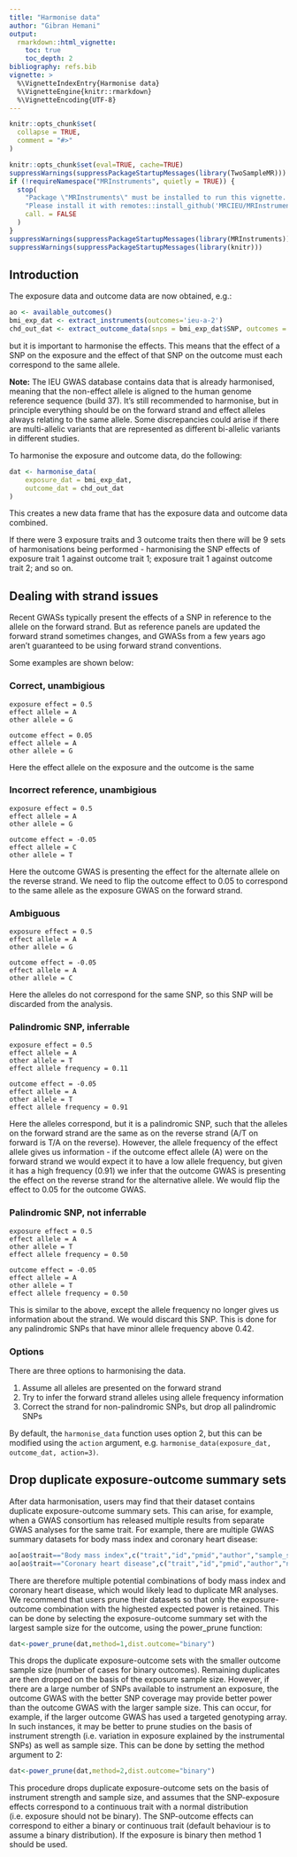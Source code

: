 ```yaml
---
title: "Harmonise data"
author: "Gibran Hemani"
output:
  rmarkdown::html_vignette:
    toc: true
    toc_depth: 2
bibliography: refs.bib
vignette: >
  %\VignetteIndexEntry{Harmonise data}
  %\VignetteEngine{knitr::rmarkdown}
  %\VignetteEncoding{UTF-8}
---
```


```r
knitr::opts_chunk$set(
  collapse = TRUE,
  comment = "#>"
)
```

```r
knitr::opts_chunk$set(eval=TRUE, cache=TRUE)
suppressWarnings(suppressPackageStartupMessages(library(TwoSampleMR)))
if (!requireNamespace("MRInstruments", quietly = TRUE)) {
  stop(
    "Package \"MRInstruments\" must be installed to run this vignette. ",
    "Please install it with remotes::install_github('MRCIEU/MRInstruments')",
    call. = FALSE
  )
}
suppressWarnings(suppressPackageStartupMessages(library(MRInstruments)))
suppressWarnings(suppressPackageStartupMessages(library(knitr)))
```

## Introduction

The exposure data and outcome data are now obtained, e.g.:


```r
ao <- available_outcomes()
bmi_exp_dat <- extract_instruments(outcomes='ieu-a-2')
chd_out_dat <- extract_outcome_data(snps = bmi_exp_dat$SNP, outcomes = 'ieu-a-7')
```

but it is important to harmonise the effects. This means that the effect of a SNP on the exposure and the effect of that SNP on the outcome must each correspond to the same allele. 

**Note:** The IEU GWAS database contains data that is already harmonised, meaning that the non-effect allele is aligned to the human genome reference sequence (build 37). It's still recommended to harmonise, but in principle everything should be on the forward strand and effect alleles always relating to the same allele. Some discrepancies could arise if there are multi-allelic variants that are represented as different bi-allelic variants in different studies.

To harmonise the exposure and outcome data, do the following:

```r
dat <- harmonise_data(
	exposure_dat = bmi_exp_dat, 
	outcome_dat = chd_out_dat
)
```

This creates a new data frame that has the exposure data and outcome data combined. 

If there were 3 exposure traits and 3 outcome traits then there will be 9 sets of harmonisations being performed - harmonising the SNP effects of exposure trait 1 against outcome trait 1; exposure trait 1 against outcome trait 2; and so on.

## Dealing with strand issues

Recent GWASs typically present the effects of a SNP in reference to the allele on the forward strand. But as reference panels are updated the forward strand sometimes changes, and GWASs from a few years ago aren't guaranteed to be using forward strand conventions.

Some examples are shown below:

### Correct, unambigious

```
exposure effect = 0.5
effect allele = A
other allele = G

outcome effect = 0.05
effect allele = A
other allele = G
```

Here the effect allele on the exposure and the outcome is the same


### Incorrect reference, unambigious

```
exposure effect = 0.5
effect allele = A
other allele = G

outcome effect = -0.05
effect allele = C
other allele = T
```

Here the outcome GWAS is presenting the effect for the alternate allele on the reverse strand. We need to flip the outcome effect to 0.05 to correspond to the same allele as the exposure GWAS on the forward strand.


### Ambiguous

```
exposure effect = 0.5
effect allele = A
other allele = G

outcome effect = -0.05
effect allele = A
other allele = C
```

Here the alleles do not correspond for the same SNP, so this SNP will be discarded from the analysis.


### Palindromic SNP, inferrable

```
exposure effect = 0.5
effect allele = A
other allele = T
effect allele frequency = 0.11

outcome effect = -0.05
effect allele = A
other allele = T
effect allele frequency = 0.91
```

Here the alleles correspond, but it is a palindromic SNP, such that the alleles on the forward strand are the same as on the reverse strand (A/T on forward is T/A on the reverse). However, the allele frequency of the effect allele gives us information - if the outcome effect allele (A) were on the forward strand we would expect it to have a low allele frequency, but given it has a high frequency (0.91) we infer that the outcome GWAS is presenting the effect on the reverse strand for the alternative allele. We would flip the effect to 0.05 for the outcome GWAS.


### Palindromic SNP, not inferrable

```
exposure effect = 0.5
effect allele = A
other allele = T
effect allele frequency = 0.50

outcome effect = -0.05
effect allele = A
other allele = T
effect allele frequency = 0.50
```

This is similar to the above, except the allele frequency no longer gives us information about the strand. We would discard this SNP. This is done for any palindromic SNPs that have minor allele frequency above 0.42.


### Options

There are three options to harmonising the data. 

1. Assume all alleles are presented on the forward strand
2. Try to infer the forward strand alleles using allele frequency information
3. Correct the strand for non-palindromic SNPs, but drop all palindromic SNPs

By default, the `harmonise_data` function uses option 2, but this can be modified using the `action` argument, e.g. `harmonise_data(exposure_dat, outcome_dat, action=3)`.

## Drop duplicate exposure-outcome summary sets

After data harmonisation, users may find that their dataset contains duplicate exposure-outcome summary sets. This can arise, for example, when a GWAS consortium has released multiple results from separate GWAS analyses for the same trait. For example, there are multiple GWAS summary datasets for body mass index and coronary heart disease:

```r
ao[ao$trait=="Body mass index",c("trait","id","pmid","author","sample_size","nsnp")]
ao[ao$trait=="Coronary heart disease",c("trait","id","pmid","author","ncase","ncontrol","nsnp")]

```

There are therefore multiple potential combinations of body mass index and coronary heart disease, which would likely lead to duplicate MR analyses. We recommend that users prune their datasets so that only the exposure-outcome combination with the highested expected power is retained. This can be done by selecting the exposure-outcome summary set with the largest sample size for the outcome, using the power_prune function:

```r
dat<-power_prune(dat,method=1,dist.outcome="binary")
```

This drops the duplicate exposure-outcome sets with the smaller outcome sample size (number of cases for binary outcomes). Remaining duplicates are then dropped on the basis of the exposure sample size. However, if there are a large number of SNPs available to instrument an exposure, the outcome GWAS with the better SNP coverage may provide better power than the outcome GWAS with the larger sample size. This can occur, for example, if the larger outcome GWAS has used a targeted genotyping array. In such instances, it may be better to prune studies on the basis of instrument strength (i.e. variation in exposure explained by the instrumental SNPs) as well as sample size. This can be done by setting the method argument to 2: 

```r
dat<-power_prune(dat,method=2,dist.outcome="binary")
```

This procedure drops duplicate exposure-outcome sets on the basis of instrument strength and sample size, and assumes that the SNP-exposure effects correspond to a continuous trait with a normal distribution (i.e. exposure should not be binary). The SNP-outcome effects can correspond to either a binary or continuous trait (default behaviour is to assume a binary distribution). If the exposure is binary then method 1 should be used. 
